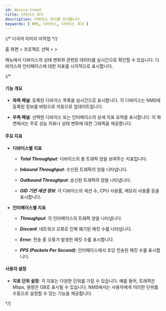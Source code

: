 ```yaml
---
id: device-trend
title: 디바이스 추이
description: 디바이스 추이를 안내합니다.
keywords: [ NMS, 디바이스, 디바이스 추이 ]
---
```


{/* 다국어 이미지 미작업 */}

홈 화면 &gt; 프로젝트 선택 &gt; <Cmdname sid="side_device" className="uitext" /> &gt; <Cmdname sid="side_deviceTrend" className="uitext" />

<Cmdname sid="side_deviceTrend" className="uitext" /> 메뉴에서 디바이스의 상태 변화와 관련된 데이터를 실시간으로 확인할 수 있습니다. 디바이스와 인터페이스에 대한 지표를 시각적으로 표시합니다.

{/* 

#### 기능 개요

* **좌측 패널**: 등록된 디바이스 목록을 실시간으로 표시합니다. 각 디바이스는 NMS에 등록된 정보를 바탕으로 자동으로 업데이트됩니다.

* **우측 패널**: 선택한 디바이스 또는 인터페이스의 상세 지표 요약을 표시합니다. 이 화면에서는 주로 성능 지표나 상태 변화에 대한 그래픽을 제공합니다.

#### 주요 지표

* **디바이스별 지표**

  * ***Total Throughput***: 디바이스의 총 트래픽 양을 보여주는 지표입니다.

  * ***Inbound Throughput***: 수신된 트래픽의 양을 나타냅니다.

  * ***Outbound Throughput***: 송신된 트래픽의 양을 나타냅니다.

  * ***OID 기반 세션 정보***: 각 디바이스의 세션 수, CPU 사용률, 메모리 사용률 등을 표시합니다.
  
* **인터페이스별 지표**

  * ***Throughput***: 각 인터페이스의 트래픽 양을 나타냅니다.

  * ***Discard***: 네트워크 오류로 인해 폐기된 패킷 수를 나타냅니다.

  * ***Error***: 전송 중 오류가 발생한 패킷 수를 표시합니다.

  * ***PPS (Packets Per Second)***: 인터페이스에서 초당 전송된 패킷 수를 표시합니다.

#### 사용자 설정

* **지표 단위 설정**: 각 지표는 다양한 단위를 가질 수 있습니다. 예를 들어, 트래픽은 Mbps, 용량은 GB로 표시될 수 있습니다. NMS에서는 사용자에게 이러한 단위를 수동으로 설정할 수 있는 기능을 제공합니다.

*/}